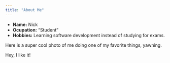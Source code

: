 ---
title: "About Me"
---

- __Name:__ Nick
- __Ocupation:__ "Student"
- __Hobbies:__ Learning software development instead of studying for exams. 

Here is a super cool photo of me doing one of my favorite things, yawning. 


Hey, I like it!